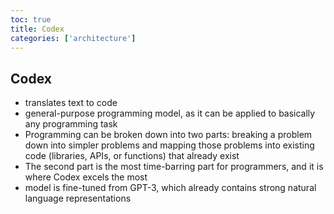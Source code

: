 ```yaml
---
toc: true
title: Codex
categories: ['architecture']
---
```


## Codex
- translates text to code
- general-purpose programming model, as it can be applied to basically any programming task
- Programming can be broken down into two parts: breaking a problem down into simpler problems and mapping those problems into existing code (libraries, APIs, or functions) that already exist
- The second part is the most time-barring part for programmers, and it is where Codex excels the most
- model is fine-tuned from GPT-3, which already contains strong natural language representations



